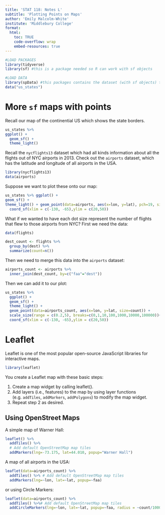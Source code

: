 ```yaml
---
title: 'STAT 118: Notes L'
subtitle: 'Plotting Points on Maps'
author: 'Emily Malcolm-White'
institute: 'Middlebury College'
format:
  html: 
    toc: TRUE
    code-overflow: wrap
    embed-resources: true
---
```


```r
#LOAD PACKAGES 
library(tidyverse)
library(sf) #this is a package needed so R can work with sf objects

#LOAD DATA
library(spData) #this packages contains the dataset (with sf objects) that we will be using today
data("us_states")
```

# More `sf` maps with points

Recall our map of the continential US which shows the state borders. 

```r
us_states %>% 
ggplot() + 
  geom_sf() +
  theme_light()
```

Recall the `nycflights13` dataset which had all kinds information about all the flights out of NYC airports in 2013. Check out the `airports` dataset, which has the latitude and longitude of all airports in the USA. 

```r
library(nycflights13)
data(airports)
```

Suppose we want to plot these onto our map: 

```r
us_states %>% ggplot() +
geom_sf() +
theme_light() + geom_point(data=airports, aes(x=lon, y=lat), pch=19, size=0.1) +
  coord_sf(xlim = c(-130, -65),ylim = c(20,50))
```

What if we wanted to have each dot size represent the number of flights that flew to those airports from NYC? First we need the data: 

```r
data(flights)

dest_count <- flights %>%
  group_by(dest) %>%
  summarize(count=n())
```

Then we need to merge this data into the `airports` dataset: 

```r
airports_count <- airports %>%
  inner_join(dest_count, by=c("faa"="dest"))
```

Then we can add it to our plot: 

```r
us_states %>%
  ggplot() +
  geom_sf() +
  theme_light() +
  geom_point(data=airports_count, aes(x=lon, y=lat, size=count)) +
  scale_size(range = c(0.2,5), breaks=c(0,1,10,100,1000,10000,100000))+
  coord_sf(xlim = c(-130, -65),ylim = c(20,50))
```


# Leaflet

Leaflet is one of the most popular open-source JavaScript libraries for interactive maps. 

```r
library(leaflet)
```

You create a Leaflet map with these basic steps:

1. Create a map widget by calling leaflet().
2. Add layers (i.e., features) to the map by using layer functions (e.g. `addTiles`, `addMarkers`, `addPolygons`) to modify the map widget.
3. Repeat step 2 as desired.

## Using OpenStreet Maps

A simple map of Warner Hall: 

```r
leaflet() %>%
  addTiles() %>%  
  # Add default OpenStreetMap map tiles
  addMarkers(lng=-73.175, lat=44.010, popup="Warner Hall")
```

A map of all airports in the USA: 

```r
leaflet(data=airports_count) %>%
  addTiles() %>% # Add default OpenStreetMap map tiles
  addMarkers(lng=~lon, lat=~lat, popup=~faa)
```

or using Circle Markers: 

```r
leaflet(data=airports_count) %>%
  addTiles() %>%# Add default OpenStreetMap map tiles
  addCircleMarkers(lng=~lon, lat=~lat, popup=~faa, radius = ~count/1000, stroke =FALSE, fillOpacity =0.5)
```


